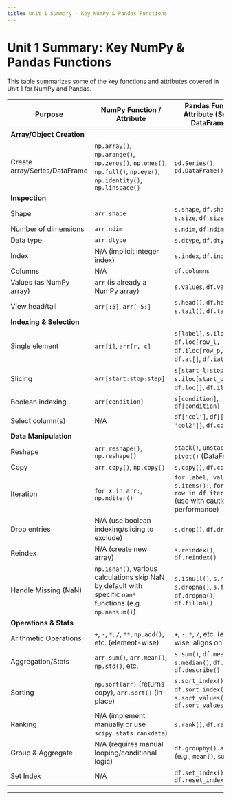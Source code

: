 ```yaml
---
title: Unit 1 Summary - Key NumPy & Pandas Functions
---
```


# Unit 1 Summary: Key NumPy & Pandas Functions

This table summarizes some of the key functions and attributes covered in Unit 1 for NumPy and Pandas.

| Purpose                       | NumPy Function / Attribute                     | Pandas Function / Attribute (Series `s`, DataFrame `df`) |
|-------------------------------|------------------------------------------------|----------------------------------------------------------|
| **Array/Object Creation**     |                                                |                                                          |
| Create array/Series/DataFrame | `np.array()`, `np.arange()`, `np.zeros()`, `np.ones()`, `np.full()`, `np.eye()`, `np.identity()`, `np.linspace()` | `pd.Series()`, `pd.DataFrame()`                             |
| **Inspection**                |                                                |                                                          |
| Shape                         | `arr.shape`                                    | `s.shape`, `df.shape`, `s.size`, `df.size`                 |
| Number of dimensions          | `arr.ndim`                                     | `s.ndim`, `df.ndim`                                      |
| Data type                     | `arr.dtype`                                    | `s.dtype`, `df.dtypes`                                   |
| Index                         | N/A (implicit integer index)                   | `s.index`, `df.index`                                    |
| Columns                       | N/A                                            | `df.columns`                                             |
| Values (as NumPy array)       | `arr` (is already a NumPy array)               | `s.values`, `df.values`                                  |
| View head/tail                | `arr[:5]`, `arr[-5:]`                          | `s.head()`, `df.head()`, `s.tail()`, `df.tail()`           |
| **Indexing & Selection**      |                                                |                                                          |
| Single element                | `arr[i]`, `arr[r, c]`                          | `s[label]`, `s.iloc[pos]`, `df.loc[row_l, col_l]`, `df.iloc[row_p, col_p]`, `df.at[]`, `df.iat[]` |
| Slicing                       | `arr[start:stop:step]`                         | `s[start_l:stop_l]`, `s.iloc[start_p:stop_p]`, `df.loc[]`, `df.iloc[]` |
| Boolean indexing              | `arr[condition]`                               | `s[condition]`, `df[condition]`                          |
| Select column(s)              | N/A                                            | `df['col']`, `df[['col1', 'col2']]`, `df.col`             |
| **Data Manipulation**         |                                                |                                                          |
| Reshape                       | `arr.reshape()`, `np.reshape()`                | `stack()`, `unstack()`, `pivot()` (DataFrame)            |
| Copy                          | `arr.copy()`, `np.copy()`                      | `s.copy()`, `df.copy()`                                  |
| Iteration                     | `for x in arr:`, `np.nditer()`                 | `for label, value in s.items():`, `for idx, row in df.iterrows():` (use with caution for performance) |
| Drop entries                  | N/A (use boolean indexing/slicing to exclude)  | `s.drop()`, `df.drop()`                                  |
| Reindex                       | N/A (create new array)                         | `s.reindex()`, `df.reindex()`                            |
| Handle Missing (NaN)          | `np.isnan()`, various calculations skip NaN by default with specific `nan*` functions (e.g. `np.nansum()`) | `s.isnull()`, `s.notnull()`, `s.dropna()`, `s.fillna()`, `df.dropna()`, `df.fillna()` |
| **Operations & Stats**        |                                                |                                                          |
| Arithmetic Operations         | `+`, `-`, `*`, `/`, `**`, `np.add()`, etc. (element-wise) | `+`, `-`, `*`, `/`, etc. (element-wise, aligns on index) |
| Aggregation/Stats             | `arr.sum()`, `arr.mean()`, `np.std()`, etc.    | `s.sum()`, `df.mean()`, `s.median()`, `df.std()`, `df.describe()` |
| Sorting                       | `np.sort(arr)` (returns copy), `arr.sort()` (in-place) | `s.sort_index()`, `df.sort_index()`, `s.sort_values()`, `df.sort_values()` |
| Ranking                       | N/A (implement manually or use `scipy.stats.rankdata`) | `s.rank()`, `df.rank()`                                  |
| Group & Aggregate             | N/A (requires manual looping/conditional logic) | `df.groupby().agg_func()` (e.g., `mean()`, `sum()`)     |
| Set Index                     | N/A                                            | `df.set_index()`, `df.reset_index()`                     |


---
